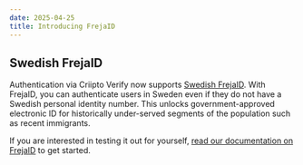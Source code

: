 ```yaml
---
date: 2025-04-25
title: Introducing FrejaID
---
```


## Swedish FrejaID

Authentication via Criipto Verify now supports [Swedish FrejaID](https://org.frejaeid.com/en/freja-eid-corporate/).
With FrejaID, you can authenticate users in Sweden even if they do not have a Swedish personal identity number.
This unlocks government-approved electronic ID for historically under-served segments of the population such as recent immigrants.

If you are interested in testing it out for yourself, [read our documentation on FrejaID](/verify/e-ids/frejaid) to get started.

